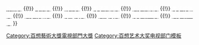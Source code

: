 {{navbox
|name   =百想藝術大獎電視部門大獎
|title  = [[百想藝術大獎|<span style="color: white ">百想藝術大獎</span>]]電視部門大獎
|bodyclass = hlist
|titlestyle = background: #2A0066; color:white;
|groupstyle = background: #2A0066; color:white;

|group1 = 1970年代
|list1 = 
* 1979 [[金惠子]]、[[金英玉]]、[[鄭惠先]]
** {{link-ko|出售幸福|행복을 팝니다}}

|group2 = 1980年代
|list2 =
* 1980 {{link-ko|金敏子|김민자}}
** 孤獨的關係
* 1981 {{lk|乙火|을화 (드라마)}}
* 1982 {{link-ko|等身佛|등신불 (드라마)}}
* 1983 {{link-ko|風雲 (韓國電視劇)|풍운 (1982년 드라마)|風雲}}
* 1984 新往五天竺國傳
* 1985 韓國的蝴蝶
* 1986 {{link-ko|辛奉承|신봉승}}
** [[朝鮮王朝五百年]]
* 1987 {{link-ko|指尖的膿包|생인손 (드라마)}}
* 1988 [[愛情與野望]]
* 1989 [[金惠子]]
** {{link-ko|沙城 (電視劇)|모래성 (드라마)|沙城}}、{{link-ko|冬雾|겨울 안개}}

|group3 = 1990年代
|list3 =
* 1990 和平，任重而道遠、{{link-ko|愛是開花的樹|사랑이 꽃피는 나무}}
* 1991 {{link-ko|第2共和國 (電視劇)|제2공화국 (드라마)|第2共和國}}
* 1992 [[黎明的眼睛]]
* 1993 [[高斗心]]（{{link-ko|丈夫的女人|남편의 여자}}）、[[金喜愛]]（{{link-ko|兒子與女兒|아들과 딸}}）
* 1994 {{lk|朴鐵|박철 (연출가)}}
** {{link-ko|媽媽的大海|엄마의 바다}}
* 1995 [[沙漏 (電視劇)|沙漏]]
* 1996 韓國的爬蟲類
* 1997 [[世上最美麗的離別 (1996年電視劇)|世上最美麗的離別]]
* 1998 [[李章洙 (導演)|李章洙]]
** {{lk|崽子|새끼 (드라마)}}
* 1999 張秀鳳
** {{link-ko|流動的是時光歲月|흐르는 것이 세월뿐이랴}}

|group4 = 2000年代
|list4 =
* 2000 {{link-ko|菊熙|국희}}
* 2001 [[金秀賢 (作家)|金秀賢]]
** {{link-ko|白楊樹 (電視劇)|은사시나무 (드라마)|白楊樹}}
* 2002 [[太祖王建]]
* 2003 [[All In 真愛賭注]]
* 2004 [[金喜愛]]
** {{link-ko|完整的愛|완전한 사랑 (2003년 드라마)}}
* 2005 [[巴黎戀人]]
* 2006 [[我叫金三顺]]
* 2007 [[朱蒙 (電視劇)|朱蒙]]
* 2008 [[姜鎬童]]
** [[兩天一夜]]
* 2009 [[金惠子]]
** [[媽媽發怒了]]

|group5 = 2010年代
|list5 =
* 2010 [[高賢廷]]
** [[善德女王 (韓國電視劇)|善德女王]]
* 2011 [[炫彬]]
** [[秘密花園 (韓國電視劇)|秘密花園]]
* 2012 [[樹大根深]]
* 2013 [[劉在錫]]
** [[無限挑戰]]、[[歡樂在一起]]、[[Running Man]]
* 2014 [[全智賢]]
** [[來自星星的你]]
* 2015 [[羅暎錫]]
** [[花樣爺爺]]、[[一日三餐]]
* 2016 [[太陽的後裔]]
* 2017 [[金銀淑]]
** [[孤單又燦爛的神－鬼怪]]
* 2018 [[秘密森林]]
* 2019 [[金惠子]]
** [[耀眼]]

|group6 = 2020年代
|list6 =
* 2020 [[山茶花開時]]
* 2021 [[劉在錫]]
** [[Running Man]]、[[玩什麼好呢]]、[[第六感 (綜藝節目)|第六感]]、[[劉QUIZ ON THE BLOCK]]
* 2022 [[魷魚遊戲]]

|belowstyle = background: #2A0066
|below = <span style="font-size:smaller;">[[Template:百想藝術大獎電視部門大獎|<span style="color:#FFFFFF">大獎</span>]] {{!}} [[Template:百想藝術大獎電視部門作品獎|<span style="color:#FFFFFF">作品獎</span>]] {{!}} [[Template:百想藝術大獎電視部門導演獎|<span style="color:#FFFFFF">導演獎</span>]] {{!}} [[Template:百想藝術大獎電視部門劇本獎|<span style="color:#FFFFFF">劇本獎</span>]] {{!}} [[Template:百想藝術大獎電視部門最佳演技男演員|<span style="color:#FFFFFF">男子演技獎</span>]] {{!}} [[Template:百想藝術大獎電視部門最佳演技女演員|<span style="color:#FFFFFF">女子演技獎</span>]] {{!}} [[Template:百想藝術大獎電視部門男綜藝獎|<span style="color:#FFFFFF">男子綜藝獎</span>]] {{!}} [[Template:百想藝術大獎電視部門女綜藝獎|<span style="color:#FFFFFF">女子綜藝獎</span>]] {{!}} [[Template:百想藝術大獎電視部門男配角獎|<span style="color:#FFFFFF">男配角獎</span>]] {{!}} [[Template:百想藝術大獎電視部門女配角獎|<span style="color:#FFFFFF">女配角獎</span>]] {{!}} [[Template:百想藝術大獎電視部門男新人演技獎|<span style="color:#FFFFFF">男子新人獎</span>]] {{!}} [[Template:百想藝術大獎電視部門女新人演技獎|<span style="color:#FFFFFF">女子新人獎</span>]] </span>
}}<includeonly>[[Category:百想藝術大獎電視部門大獎]]</includeonly><noinclude>
[[Category:百想艺术大奖电视部门模板‎]]
</noinclude>